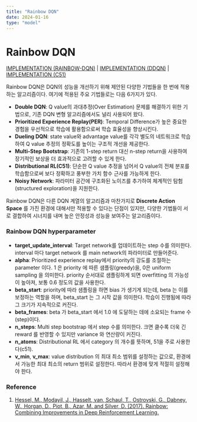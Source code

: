 ```yaml
---
title: "Rainbow DQN"
date: 2024-01-16
type: "model"
---
```


# Rainbow DQN

[IMPLEMENTATION (RAINBOW-DQN)](<https://github.com/enfow/iiixr/blob/main/trainer/src/trainer/rainbow_dqn_trainer.py>) | [IMPLEMENTATION (DDQN)](<https://github.com/enfow/iiixr/blob/main/trainer/src/trainer/ddqn_trainer.py>) | [IMPLEMENTATION (C51)](<https://github.com/enfow/iiixr/blob/main/trainer/src/trainer/c51_trainer.py>)

Rainbow DQN은 DQN의 성능을 개선하기 위해 제안된 다양한 기법들을 한 번에 적용하는 알고리즘이다. 여기에 적용된 주요 기법들로는 다음 6가지가 있다.

- **Double DQN**: Q value의 과대추정(Over Estimation) 문제를 해결하기 위한 기법으로, 기존 DQN 변형 알고리즘에서도 널리 사용되어 왔다.
- **Prioritized Experience Replay(PER)**: Temporal Difference가 높은 중요한 경험을 우선적으로 학습에 활용함으로써 학습 효율성을 향상시킨다.
- **Dueling DQN**: state value와 advantage value를 각각 별도의 네트워크로 학습하여 Q value 추정의 정확도를 높이는 구조적 개선을 제공한다.
- **Multi-Step Bootstrap**: 기존의 1-step return 대신 n-step return을 사용하여 장기적인 보상을 더 효과적으로 고려할 수 있게 한다.
- **Distributional RL(C51)**: 단순한 Q value 추정을 넘어서 Q value의 전체 분포를 학습함으로써 보다 정확하고 풍부한 가치 함수 근사를 가능하게 한다.
- **Noisy Network**: 파라미터 공간에 구조화된 노이즈를 추가하여 체계적인 탐험(structured exploration)을 지원한다.

Rainbow DQN은 다른 DQN 계열의 알고리즘과 마찬가지로 **Discrete Action Space** 를 가진 환경에 대해서만 적용할 수 있다는 단점이 있지만, 다양한 기법들이 서로 결합하여 시너지를 내며 높은 안정성과 성능을 보여주는 알고리즘이다.

### Rainbow DQN hyperparameter

- **target_update_interval**:  Target network를 업데이트하는 step 수를 의미한다. interval 마다 target network 를 main network의 파라미터로 만들어준다.
- **alpha**:  Prioritized experience replay에서 priority의 강도를 조절하는 parameter 이다. 1 은 priority 에 따른 샘플링(greedy)을, 0은 uniform sampling 을 의미한다. priority 순서대로 샘플링하게 되면 overfitting 의 가능성이 높아져, 보통 0.6 정도의 값을 사용한다.
- **beta_start**: priority에 따라 샘플링을 하면 bias 가 생기게 되는데, beta 는 이를 보정하는 역할을 하며, beta_start 는 그 시작 값을 의미한다. 학습이 진행됨에 따라 그 크기가 지속적으로 커진다.
- **beta_frames**: beta 가 beta_start 에서 1.0 에 도달하는 데에 소요되는 frame 수(step)이다.
- **n_steps**: Multi step bootstrap 에서 step 수를 의미한다. 크면  클수록 더욱 긴 reward 를 반영할 수 있지만 variance 와 연산량이 커진다.
- **n_atoms**: Distributional RL 에서 category 의 개수를 뜻하며, 51을 주로 사용한다(c51).
- **v_min**, **v_max**: value distribution 의 최대 최소 범위를 설정하는 값으로, 환경에서 가능한 최대 최소의 return 범위로 설정한다. 따라서 환경에 맞게 적절히 설정해야 한다.

### Reference

1. [Hessel, M., Modayil, J., Hasselt, van, Schaul, T., Ostrovski, G., Dabney, W., Horgan, D., Piot, B., Azar, M. and Silver, D. (2017). Rainbow: Combining Improvements in Deep Reinforcement Learning.](<https://arxiv.org/abs/1710.02298>)
